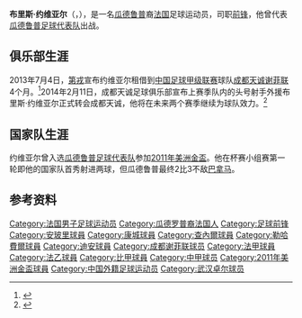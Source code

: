 {{Infobox football biography
| name      = 布里斯·约维亚尔<BR>Brice Jovial
| fullname  = Brice Jovial
| birth_date = {{Birth date and age|df=yes|1984|1|25}}
| birth_place = {{flagicon|FRA}}[[法国|法国]][[塞纳-圣但尼省|塞纳-圣但尼省]][[奥贝维埃|奥贝维埃]]
| height = {{height|m=1.72|precision=0}}
| position = [[前锋_(足球)|前锋]]
| currentclub = 
| clubnumber = 
| youthyears1 =   
| youthclubs1 =   
| years1 =   2003-2005 
| years2 =  2005 
| years3 =  2005-2006 
| years4 =  2006-2008 
| years5 =  2007-2008 
| years6 =  2009 
| years7 =  2009-2010 
| years8 =  2010-2011
| years9 =  2011-2013
| years10 = 2013
| years11 = 2014
| years12 = 2015
| clubs1 =  [[Racing_Club_de_France_Colombes_92|巴黎竞技]] 
| clubs2 =  [[恩波利足球俱乐部|恩波利]] 
| clubs3 =  [[AS_Cannes|戛纳]] 
| clubs4 =  [[皇家沙勒罗瓦体育俱乐部|沙勒罗瓦]] 
| clubs5 =  → [[Union_Royale_Namur|那慕尔]] (租借)
| clubs6 =  [[US_Sénart-Moissy|穆瓦西]] 
| clubs7 =  [[AS_Beauvais_Oise|博韦]] 
| clubs8 =  [[勒阿弗尔足球俱乐部|勒阿弗尔]]
| clubs9 =  [[迪安FCO|第戎]]
| clubs10 =  → [[成都谢菲联足球俱乐部|成都天诚谢菲联]] (租借)
| clubs11 =  [[成都天诚足球俱乐部|成都天诚]] 
| clubs12 =  [[武汉卓尔|武汉卓尔]] 
| caps1 =  46  
| caps2 =  0   
| caps3 =  17   
| caps4 =  30   
| caps5 =  2   
| caps6 =  13   
| caps7 =  16   
| caps8 =   46   
| caps9 = 54
| caps10 = 15
| caps11 = 22
| caps12 = 28
| goals1 =  17  
| goals2 =  0  
| goals3 =  4  
| goals4 =  2  
| goals5 =  0  
| goals6 =  6  
| goals7 =  9  
| goals8 =  19 
| goals9 = 16
| goals10 = 10
| goals11 = 12
| goals12 = 12
| nationalyears1 = 2011–
| nationalteam1 = {{flagicon|Guadeloupe|local}}[[瓜德羅普足球代表隊|瓜德鲁普]]
| nationalcaps1 = 2   
| nationalgoals1 = 2
| pcupdate = 2014年11月2日
| ntupdate = 2013年7月5日
}}
'''布里斯·约维亚尔'''（{{lang|fr|'''Brice Jovial'''}}，{{bd|1984年|1月25日|catIdx=Jovial, Brice}}），是一名[[瓜德鲁普|瓜德鲁普]]裔[[法国|法国]]足球运动员，司职[[前锋_(足球)|前锋]]，他曾代表[[瓜德羅普足球代表隊|瓜德鲁普足球代表队]]出战。

==俱乐部生涯==
2013年7月4日，[[迪安FCO|第戎]]宣布约维亚尔租借到[[中国足球甲级联赛|中国足球甲级联赛]]球队[[成都谢菲联足球俱乐部|成都天诚谢菲联]]4个月。<ref>{{Cite web |url=http://sports.sina.com.cn/b/2013-07-05/02356654248.shtml |title=法乙前锋驰援成都谢菲联 租期4个月助阵成足保级 |accessdate=2013-07-05 |archive-date=2014-03-15 |archive-url=https://web.archive.org/web/20140315201412/http://sports.sina.com.cn/b/2013-07-05/02356654248.shtml |dead-url=no }}</ref>2014年2月11日，成都天诚足球俱乐部宣布上赛季队内的头号射手外援布里斯·约维亚尔正式转会成都天诚，他将在未来两个赛季继续为球队效力。<ref>{{cite news |title=外援布里斯正式确认转会成都天诚 |url=http://www.sufc.com.cn/Article/ShowInfo.asp?InfoID=2918 |publisher=成都天诚足球俱乐部官方网站 |date=2014-02-11 |accessdate=2014-03-15 |language=zh-cn |archive-date=2014-03-15 |archive-url=https://web.archive.org/web/20140315185917/http://www.sufc.com.cn/Article/ShowInfo.asp?InfoID=2918 |dead-url=yes }}</ref>

==国家队生涯==
约维亚尔曾入选[[瓜德羅普足球代表隊|瓜德鲁普足球代表队]]参加[[2011年美洲金盃|2011年美洲金盃]]。他在杯赛小组赛第一轮即他的国家队首秀射进两球，但瓜德鲁普最终2比3不敌[[巴拿马国家足球队|巴拿马]]。

==参考资料==
{{reflist}}

{{2013年中甲分类名单成都}}
{{2014年中甲分类名单成都}}
{{2015年中甲分类名单武汉}}

{{DEFAULTSORT:Jovial, Brice}}
[[Category:法国男子足球运动员|Category:法国男子足球运动员]]
[[Category:瓜德罗普裔法国人|Category:瓜德罗普裔法国人]]
[[Category:足球前锋|Category:足球前锋]]
[[Category:安玻里球員|Category:安玻里球員]]
[[Category:康城球員|Category:康城球員]]
[[Category:查內爾球員|Category:查內爾球員]]
[[Category:勒哈費爾球員|Category:勒哈費爾球員]]
[[Category:迪安球員|Category:迪安球員]]
[[Category:成都谢菲联球员|Category:成都谢菲联球员]]
[[Category:法甲球員|Category:法甲球員]]
[[Category:法乙球員|Category:法乙球員]]
[[Category:比甲球員|Category:比甲球員]]
[[Category:中甲球员|Category:中甲球员]]
[[Category:2011年美洲金盃球員|Category:2011年美洲金盃球員]]
[[Category:中国外籍足球运动员|Category:中国外籍足球运动员]]
[[Category:武汉卓尔球员|Category:武汉卓尔球员]]